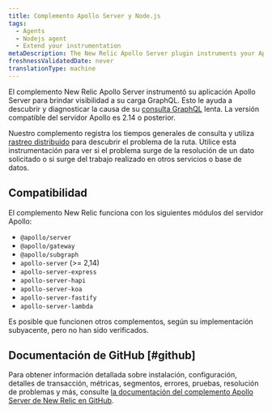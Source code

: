 ```yaml
---
title: Complemento Apollo Server y Node.js
tags:
  - Agents
  - Nodejs agent
  - Extend your instrumentation
metaDescription: The New Relic Apollo Server plugin instruments your Apollo Server applications to give visibility into your GraphQL payloads.
freshnessValidatedDate: never
translationType: machine
---
```


El complemento New Relic Apollo Server instrumentó su aplicación Apollo Server para brindar visibilidad a su carga GraphQL. Esto le ayuda a descubrir y diagnosticar la causa de su [consulta GraphQL](/docs/apis/nerdgraph/get-started/introduction-new-relic-nerdgraph) lenta. La versión compatible del servidor Apollo es 2.14 o posterior.

Nuestro complemento registra los tiempos generales de consulta y utiliza [rastreo distribuido](/docs/understand-dependencies/distributed-tracing/get-started/how-new-relic-distributed-tracing-works) para descubrir el problema de la ruta. Utilice esta instrumentación para ver si el problema surge de la resolución de un dato solicitado o si surge del trabajo realizado en otros servicios o base de datos.

## Compatibilidad

El complemento New Relic funciona con los siguientes módulos del servidor Apollo:

* `@apollo/server`
* `@apollo/gateway`
* `@apollo/subgraph`
* `apollo-server` (>= 2,14)
* `apollo-server-express`
* `apollo-server-hapi`
* `apollo-server-koa`
* `apollo-server-fastify`
* `apollo-server-lambda`

Es posible que funcionen otros complementos, según su implementación subyacente, pero no han sido verificados.

## Documentación de GitHub [#github]

Para obtener información detallada sobre instalación, configuración, detalles de transacción, métricas, segmentos, errores, pruebas, resolución de problemas y más, consulte [la documentación del complemento Apollo Server de New Relic en GitHub](https://github.com/newrelic/newrelic-node-apollo-server-plugin/blob/main/README.md).